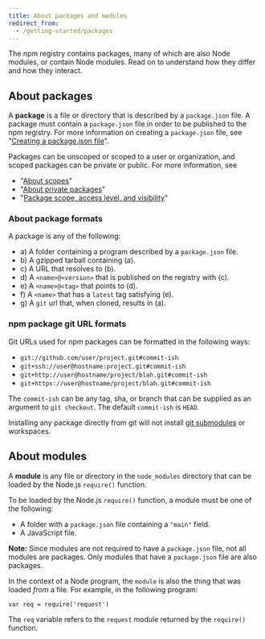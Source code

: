 ```yaml
---
title: About packages and modules
redirect_from:
  - /getting-started/packages
---
```


The npm registry contains packages, many of which are also Node modules, or contain Node modules. Read on to understand how they differ and how they interact.

## About packages

A **package** is a file or directory that is described by a `package.json` file. A package must contain a `package.json` file in order to be published to the npm registry. For more information on creating a `package.json` file, see "[Creating a package.json file][pkg-json]".

Packages can be unscoped or scoped to a user or organization, and scoped packages can be private or public. For more information, see

- "[About scopes][about-scopes]"
- "[About private packages][private-pkgs]"
- "[Package scope, access level, and visibility][pkg-viz]"

### About package formats

A package is any of the following:

- a) A folder containing a program described by a `package.json` file.
- b) A gzipped tarball containing (a).
- c) A URL that resolves to (b).
- d) A `<name>@<version>` that is published on the registry with (c).
- e) A `<name>@<tag>` that points to (d).
- f) A `<name>` that has a `latest` tag satisfying (e).
- g) A `git` url that, when cloned, results in (a).

### npm package git URL formats

Git URLs used for npm packages can be formatted in the following ways:

- `git://github.com/user/project.git#commit-ish`
- `git+ssh://user@hostname:project.git#commit-ish`
- `git+http://user@hostname/project/blah.git#commit-ish`
- `git+https://user@hostname/project/blah.git#commit-ish`

The `commit-ish` can be any tag, sha, or branch that can be supplied as an argument to `git checkout`. The default `commit-ish` is `HEAD`.

Installing any package directly from git will not install [git submodules](https://git-scm.com/book/en/v2/Git-Tools-Submodules) or workspaces.

## About modules

A **module** is any file or directory in the `node_modules` directory that can be loaded by the Node.js `require()` function.

To be loaded by the Node.js `require()` function, a module must be one of the following:

- A folder with a `package.json` file containing a `"main"` field.
- A JavaScript file.

<Note>

**Note:** Since modules are not required to have a `package.json` file, not all modules are packages. Only modules that have a `package.json` file are also packages.

</Note>

In the context of a Node program, the `module` is also the thing that was loaded _from_ a file. For example, in the following program:

```
var req = require('request')
```

The `req` variable refers to the `request` module returned by the `require()` function.

[about-scopes]: about-scopes
[private-pkgs]: about-private-packages
[pkg-json]: creating-a-package-json-file
[pkg-viz]: package-scope-access-level-and-visibility
